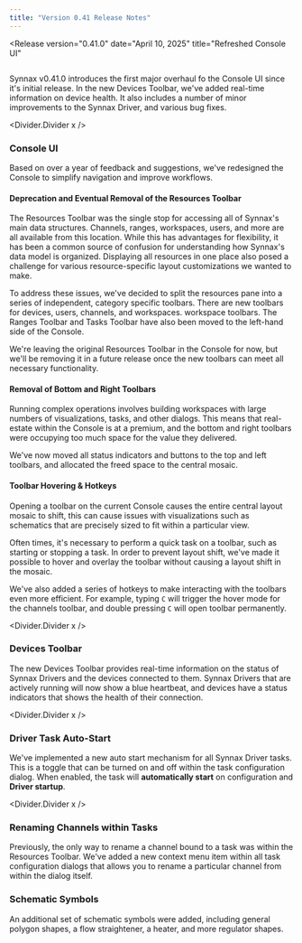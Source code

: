 ```yaml
---
title: "Version 0.41 Release Notes"
---
```



<Release
    version="0.41.0"
    date="April 10, 2025"
    title="Refreshed Console UI"
>

<Image client:only="react" id="releases/0-41-0/thumbnail" themed={false} />

Synnax v0.41.0 introduces the first major overhaul fo the Console UI since it's initial
release. In the new Devices Toolbar, we've added real-time information on device health.
It also includes a number of minor improvements to the Synnax Driver, and various bug
fixes.

<Divider.Divider x />

### Console UI

Based on over a year of feedback and suggestions, we've redesigned the Console to
simplify navigation and improve workflows.

#### Deprecation and Eventual Removal of the Resources Toolbar

The Resources Toolbar was the single stop for accessing all of Synnax's main data
structures. Channels, ranges, workspaces, users, and more are all available from this
location. While this has advantages for flexibility, it has been a common source of
confusion for understanding how Synnax's data model is organized. Displaying all
resources in one place also posed a challenge for various resource-specific layout
customizations we wanted to make.

To address these issues, we've decided to split the resources pane into a series of
independent, category specific toolbars. There are new toolbars for devices, users,
channels, and workspaces. workspace toolbars. The Ranges Toolbar and Tasks Toolbar have
also been moved to the left-hand side of the Console.

We're leaving the original Resources Toolbar in the Console for now, but we'll be
removing it in a future release once the new toolbars can meet all necessary
functionality.

#### Removal of Bottom and Right Toolbars

Running complex operations involves building workspaces with large numbers of
visualizations, tasks, and other dialogs. This means that real-estate within the Console
is at a premium, and the bottom and right toolbars were occupying too much space for the
value they delivered.

We've now moved all status indicators and buttons to the top and left toolbars, and
allocated the freed space to the central mosaic.

#### Toolbar Hovering & Hotkeys

Opening a toolbar on the current Console causes the entire central layout mosaic to
shift, this can cause issues with visualizations such as schematics that are precisely
sized to fit within a particular view.

Often times, it's necessary to perform a quick task on a toolbar, such as starting or
stopping a task. In order to prevent layout shift, we've made it possible to hover and
overlay the toolbar without causing a layout shift in the mosaic.

We've also added a series of hotkeys to make interacting with the toolbars even more
efficient. For example, typing `C` will trigger the hover mode for the channels toolbar,
and double pressing `C` will open toolbar permanently.

<Divider.Divider x />

### Devices Toolbar

The new Devices Toolbar provides real-time information on the status of Synnax Drivers
and the devices connected to them. Synnax Drivers that are actively running will now
show a blue heartbeat, and devices have a status indicators that shows the health of
their connection.

<Divider.Divider x />

### Driver Task Auto-Start

We've implemented a new auto start mechanism for all Synnax Driver tasks. This is a
toggle that can be turned on and off within the task configuration dialog. When enabled,
the task will **automatically start** on configuration and **Driver startup**.

<Divider.Divider x />

### Renaming Channels within Tasks

Previously, the only way to rename a channel bound to a task was within the Resources
Toolbar. We've added a new context menu item within all task configuration dialogs that
allows you to rename a particular channel from within the dialog itself.

### Schematic Symbols

An additional set of schematic symbols were added, including general polygon shapes, a
flow straightener, a heater, and more regulator shapes.

</Release>
